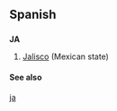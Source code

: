 ==Spanish==

==={{Abbreviation}}===
'''JA'''

# [[Jalisco]] (Mexican state)

====See also====
[[ja]]